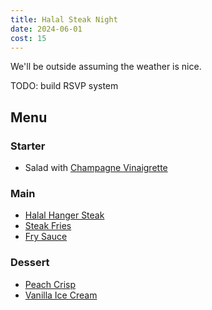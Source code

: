 ```yaml
---
title: Halal Steak Night
date: 2024-06-01
cost: 15
---
```


We'll be outside assuming the weather is nice.

TODO: build RSVP system

## Menu

### Starter

- Salad with [Champagne Vinaigrette](https://www.seriouseats.com/champagne-vinaigrette-recipe-7499688)

### Main

- [Halal Hanger Steak](https://www.seriouseats.com/grilled-garlic-and-herb-marinated-hanger-steak)
- [Steak Fries](https://www.seriouseats.com/potato-wedges-recipe-5217319)
- [Fry Sauce](https://www.seriouseats.com/shake-shack-sauce-recipe-7107282)

### Dessert

- [Peach Crisp](https://www.seriouseats.com/peach-crisp-recipe-7559621)
- [Vanilla Ice Cream](https://www.americastestkitchen.com/recipes/6628-rich-vanilla-ice-cream)

